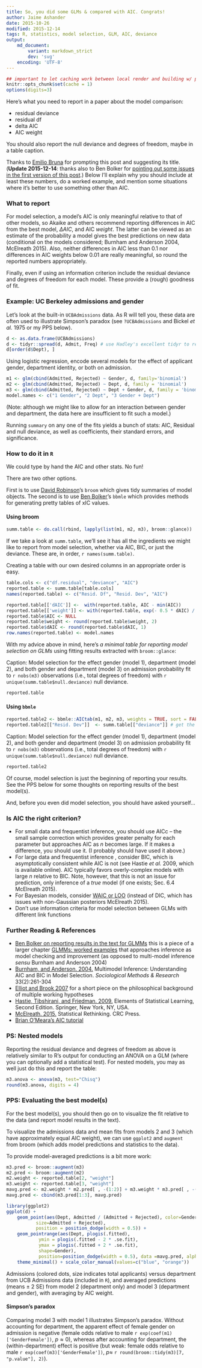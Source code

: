 ```yaml
---
title: So, you did some GLMs & compared with AIC. Congrats!
author: Jaime Ashander
date: 2015-10-26
modified: 2015-12-14
tags: R, statistics, model selection, GLM, AIC, deviance
output:
    md_document:
        variant: markdown_strict
        dev: 'svg'
    encoding: 'UTF-8'
---
```


```r
## important to let caching work between local render and building w/ pelican
knitr::opts_chunk$set(cache = 1)
options(digits=3)
```


Here's what you need to report in a paper about the model comparison:

- residual deviance
- residual df
- delta AIC
- AIC weight

You should also report the null deviance and degrees of freedom,
maybe in a table caption.

Thanks to [Emilio Bruna](http://brunalab.org/) for prompting this post and
suggesting its title. (**Update 2015-12-14**: thanks also to Ben Bolker for [pointing out some issues in the first version of this post](https://github.com/ashander/ashander.github.io/commit/b25af179befbfdcdf013f7b484092296a0324bf6).)
Below I'll explain why you should include at least these numbers, do a worked
example, and mention some situations where it's better to use something other
than AIC.

### What to report

For model selection, a model's AIC is only meaningful relative to that of other
models, so Akaike and others recommend reporting differences in AIC from the
best model, $\Delta$_AIC_, and AIC _weight_. The latter can be viewed as
an estimate of the probability a model gives the best predictions on new data
(conditional on the models considered; Burnham and Anderson 2004, McElreath
2015).
Also, neither differences in AIC less than 0.1 nor differences in AIC weights
below 0.01 are really meaningful, so round the reported numbers appropriately.

Finally, even if using an information criterion include the residual deviance and
degrees of freedom for each model. These provide a (rough) goodness of fit.

### Example: UC Berkeley admissions and gender

Let's look at the built-in `UCBAdmissions` data. As R
will tell you, these data are often used to illustrate Simpson's paradox (see
`?UCBAdmissions` and Bickel _et al._ 1975 or my PPS below).
```r
d <- as.data.frame(UCBAdmissions)
d <- tidyr::spread(d, Admit, Freq) # use Hadley's excellent tidyr to reshape
d[order(d$Dept), ]
```

Using logistic regression, encode several models for the effect of applicant
gender, department identity, or both on admission.
```r
m1 <- glm(cbind(Admitted, Rejected) ~ Gender, d, family='binomial')
m2 <- glm(cbind(Admitted, Rejected) ~ Dept, d, family = 'binomial')
m3 <- glm(cbind(Admitted, Rejected) ~ Dept + Gender, d, family = 'binomial')
model.names <- c("1 Gender", "2 Dept", "3 Gender + Dept")
```
(Note: although we might like to allow for an interaction between gender and
department, the data here are insufficient to fit such a model.)

Running `summary` on any one of the fits yields a bunch of stats: AIC, Residual
and null deviance, as well as coefficients, their standard errors, and
significance.


### How to do it in `R`

We could type by hand the AIC and other stats. No fun!

There are two other options.

First is to use [David Robinson](http://varianceexplained.org/)'s `broom` which gives tidy summaries of model objects. The second is to use [Ben Bolker](http://ms.mcmaster.ca/~bolker/)'s `bbmle` which provides methods for generating pretty tables of xIC values.

#### Using broom

```r
summ.table <- do.call(rbind, lapply(list(m1, m2, m3), broom::glance))
```

If we take a look at `summ.table`, we'll see it has all the ingredients we might like to report from model selection, whether via AIC, BIC, or just the deviance. These are, in order, `r names(summ.table)`.

Creating a table with our own desired columns in an appropriate order is easy.

```r
table.cols <- c("df.residual", "deviance", "AIC")
reported.table <- summ.table[table.cols]
names(reported.table) <- c("Resid. Df", "Resid. Dev", "AIC")
```

```r
reported.table[['dAIC']] <-  with(reported.table, AIC - min(AIC))
reported.table[['weight']] <- with(reported.table, exp(- 0.5 * dAIC) / sum(exp(- 0.5 * dAIC)))
reported.table$AIC <- NULL
reported.table$weight <- round(reported.table$weight, 2)
reported.table$dAIC <- round(reported.table$dAIC, 1)
row.names(reported.table) <- model.names
```

With my advice above in mind, here's *a minimal table for reporting model
selection on GLMs* using fitting results extracted with `broom::glance`:

Caption: Model selection for the effect gender (model 1), department (model 2),
and both gender and department (model 3) on admission probability fit to `r nobs(m3)`
observations (i.e., total degrees of freedom) with `r unique(summ.table$null.deviance)` null deviance.
```r
reported.table
```

#### Using `bbmle`

```r
reported.table2 <- bbmle::AICtab(m1, m2, m3, weights = TRUE, sort = FALSE, mnames = model.names)
reported.table2[["Resid. Dev"]]  <- summ.table[["deviance"]] # get the deviance from broom'd table
```

Caption: Model selection for the effect gender (model 1), department (model 2),
and both gender and department (model 3) on admission probability fit to `r nobs(m3)`
observations (i.e., total degrees of freedom) with `r unique(summ.table$null.deviance)` null deviance.
```r
reported.table2

```

Of course, model selection is just the beginning of reporting your results. See
the PPS below for some thoughts on reporting results of the best model(s).

And, before you even did model selection, you should have asked yourself...


### Is AIC the right criterion?

* For small data and frequentist inference, you should use AICc -- the small
  sample correction which provides greater penalty for each parameter but
  approaches AIC as $n$ becomes large. If it makes a difference, you should use
  it. (I probably should have used it above.)
* For large data and frequentist inference , consider BIC, which is
  asymptotically consistent while AIC is not (see Hastie _et al._ 2009, which
  is available online). AIC typically favors overly-complex models with large
  $n$ relative to BIC. Note, however, that this is not an issue for prediction,
  only inference of a _true_ model (if one exists; Sec. 6.4 McElreath
  2015).
* For Bayesian models, consider [WAIC or
  LOO](http://andrewgelman.com/2015/07/16/new-papers-on-loowaic-and-stan/)
  (instead of DIC, which has issues with non-Gaussian posteriors McElreath
  2015).
* Don't use information criteria for model selection between GLMs with
  different link functions

### Further Reading & References

* [Ben Bolker on reporting results in the text for
  GLMMs](http://ms.mcmaster.ca/~bolker/misc/GLMM_results_report.pdf) this is a
  piece of a larger chapter
  [GLMMs: worked examples](http://ms.mcmaster.ca/~bolker/R/misc/foxchapter/bolker_chap.html)
  that approaches inference as model checking and improvement (as opposed to
  multi-model inference _sensu_ Burnham and Anderson 2004)
* [Burnham, and Anderson. 2004.](https://dx.doi.org/10.1177/0049124104268644)
  Multimodel Inference: Understanding AIC and BIC in Model Selection.
  _Sociological Methods & Research_ 33(2):261-304
- [Elliot and Brook 2007](https://dx.doi.org/10.1641/B570708) for a short piece
  on the philosophical background of multiple working hypotheses
* [Hastie, Tibshirani, and Friedman. 2009.](http://statweb.stanford.edu/~tibs/ElemStatLearn/)
  Elements of Statistical Learning, Second Edition. Springer, New York, NY, USA.
* [McElreath. 2015.](https://www.crcpress.com/Statistical-Rethinking-A-Bayesian-Course-with-Examples-in-R-and-Stan/McElreath/9781482253443)
  Statistical Rethinking. CRC Press.
* [Brian O'Meara's AIC tutorial](http://brianomeara.info/tutorials/aic/)

### PS: Nested models

Reporting the residual deviance and degrees of freedom as above is relatively
similar to R's output for conducting an ANOVA on a GLM (where you can
optionally add a statistical test). For nested models, you may as well just
do this and report the table:

```r
m3.anova <- anova(m3, test="Chisq")
round(m3.anova, digits = 4)
```


### PPS: Evaluating the best model(s)

For the best model(s), you should then go on to visualize the fit relative to the data
(and report model results in the text).

To visualize the admissions data and mean fits from models 2 and 3 (which have
approximately equal AIC weight), we can use `ggplot2` and `augment` from broom
(which adds model predictions and statistics to the data).

To provide model-averaged predictions is a bit more work:

```r
m3.pred <- broom::augment(m3)
m2.pred <- broom::augment(m2)
m2.weight <- reported.table[2, "weight"]
m3.weight <- reported.table[3, "weight"]
mavg.pred <- m2.weight * m2.pred[ , -(1:2)] + m3.weight * m3.pred[ , -(1:3)]
mavg.pred <- cbind(m3.pred[1:3], mavg.pred)

library(ggplot2)
ggplot(d) +
    geom_point(aes(Dept, Admitted / (Admitted + Rejected), color=Gender,
		   size=Admitted + Rejected),
	       position = position_dodge(width = 0.5)) +
    geom_pointrange(aes(Dept, plogis(.fitted),
			ymin = plogis(.fitted - 2 * .se.fit),
			ymax = plogis(.fitted + 2 * .se.fit),
			shape=Gender),
		    position=position_dodge(width = 0.5), data =mavg.pred, alpha=0.4) +
    theme_minimal() + scale_color_manual(values=c("blue", "orange"))
```

Admissions (colored dots, size indicates total applicants) versus department
from UCB Admissions data (included in `R`), and averaged predictions (means $\pm$ 2 SE)
from model 2 (department only) and model 3 (department and gender), with
averaging by AIC weight.

#### Simpson's paradox

Comparing model 3 with model 1 illustrates Simpson's paradox. Without
accounting for department, the apparent effect of female gender on admission is
negative (female odds relative to male `r exp(coef(m1)['GenderFemale'])`, $p
\approx 0$), whereas after accounting for department, the (within-department) effect is positive
(but weak: female odds relative to male `r exp(coef(m3)['GenderFemale'])`, $p
\approx$ `r round(broom::tidy(m3)[7, "p.value"], 2)`).

